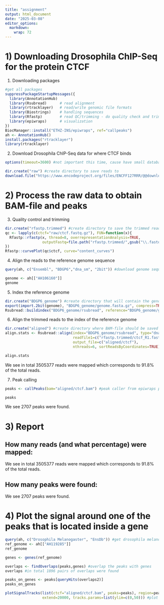 ---
title: "assignment"
output: html_document
date: "2025-03-08"
editor_options: 
  markdown: 
    wrap: 72
---

# 1) Downloading Drosophila ChIP-Seq for the protein CTCF

1)  Downloading packages

```{r}
#get all packages 
suppressPackageStartupMessages({
  library(AnnotationHub)
  library(Rsubread)      # read alignment
  library(rtracklayer)   # read/write genomic file formats
  library(Biostrings)    # handling sequences
  library(Rfastp)        # read QC/trimming - do quality check and trimming
  library(epiwraps)      # visualization
})
BiocManager::install("ETHZ-INS/epiwraps", ref="callpeaks")
ah <- AnnotationHub()
install.packages("rtracklayer")
library(rtracklayer)
```

2)  Download Drosophila ChIP-Seq data for where CTCF binds

```{r}
options(timeout=3600) #not important this time, cause have small databases, but for bigger datasets that would automatically stop in r and give an error message, this code increases the timeout-time to prevent this

dir.create("raw") #create directory to save reads to
download.file("https://www.encodeproject.org/files/ENCFF127RRR/@@download/ENCFF127RRR.fastq.gz", "raw/ctcf.fastq.gz", mode="wb") #downloading the raw ChIP-data (raw reads)
```

# 2) Process the raw data to obtain BAM-file and peaks

3)  Quality control and trimming

```{r}
dir.create("rfastp.trimmed") #create directory to save the trimmed reads to
qc <- lapply(c(ctcf="raw/ctcf.fastq.gz"), FUN=function(x){
  Rfastp::rfastp(x, thread=8, overrepresentationAnalysis=TRUE,
                 outputFastq=file.path("rfastp.trimmed/",gsub("\\.fastq\\.gz$","",basename(x))))
})
Rfastp::curvePlot(qc$ctcf, curve="content_curves")
```

4)  Align the reads to the reference genome sequence

```{r}
query(ah, c("Ensembl", "BDGP6","dna_sm", "2bit")) #download genome sequence in 2bit format -identify AH106160 as most recent dataset
```

```{r}
genome <- ah[["AH106160"]] 
genome
```

5)  Index the reference genome

```{r}
dir.create("BDGP6_genome") #create directory that will contain the genome index
export(import.2bit(genome), "BDGP6_genome/genome.fasta.gz", compress=TRUE) #we write the genome sequence in fasta format
Rsubread::buildindex("BDGP6_genome/rsubread", reference="BDGP6_genome/genome.fasta.gz") #we build a Rsubread index
```

6)  Align the trimmed reads to the index of the reference genome

```{r}
dir.create("aligned") #create directory where BAM-file should be saved to
align.stats <- Rsubread::align(index="BDGP6_genome/rsubread", type="dna",
                               readfile1=c("rfastp.trimmed/ctcf_R1.fastq.gz"),
                               output_file=c("aligned/ctcf"),
                               nthreads=6, sortReadsByCoordinates=TRUE) #create BAM-file with aligned reads
```

```{r}
align.stats
```

We see in total 3505377 reads were mapped which corresponds to 91.8% of
the total reads.

7)  Peak calling

```{r, eval = FALSE}
peaks <- callPeaks(bam="aligned/ctcf.bam") #peak caller from epiwraps package as working on windows device
```

```{r}
peaks
```

We see 2707 peaks were found.

# 3) Report

## How many reads (and what percentage) were mapped:

We see in total 3505377 reads were mapped which corresponds to 91.8% of
the total reads.

## How many peaks were found:

We see 2707 peaks were found.

# 4) Plot the signal around one of the peaks that is located inside a gene

```{r}
query(ah, c("Drosophila Melanogaster", "EnsDb")) #get drosophila melanogaster genome annotation data
ref_genome <- ah[["AH119285"]]
ref_genome
```

```{r}
genes <- genes(ref_genome)

overlaps <- findOverlaps(peaks,genes) #overlap the peaks with genes
overlaps #in total 1896 pairs of overlaps were found
```

```{r}
peaks_on_genes <- peaks[queryHits(overlaps2)] 
peaks_on_genes

```

```{r}
plotSignalTracks(list(ctcf="aligned/ctcf.bam", peaks=peaks), region=peaks_on_genes[1],ensdb = ref_genome,
                 extend=20000, tracks.params=list(ylim=c(0,50))) #plot first peak on a gene
                 
```
